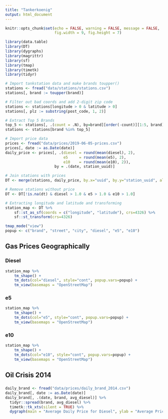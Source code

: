 ```yaml
---
title: "Tankerkoenig"
output: html_document
---
```


```r
knitr::opts_chunk$set(echo = FALSE, warning = FALSE, message = FALSE, 
                      fig.width = 9, fig.height = 7)

library(data.table)
library(DT)
library(dygraphs)
library(magrittr)
library(sf)
library(tmap)
library(timetk)
library(tidyr)
```

```r
# Import tankstation data and make brands toupper()
stations <- fread("data/stations/stations.csv")
stations[, brand := toupper(brand)]

# Filter out bad coords and add 2-digit zip code
stations <- stations[longitude > 0 & latitude > 0]
stations[, plz := substring(post_code, 1, 2)]

# Extract Top 5 Brands
top_5 <- stations[, .(count = .N), by=brand][order(-count)][1:5, brand]
stations <- stations[brand %in% top_5]

# Import price data
prices <- fread("data/prices/2019-06-05-prices.csv")
prices[, date := as.Date(date)]
daily_price <- prices[, .(diesel = round(mean(diesel), 2),
                          e5     = round(mean(e5), 2),
                          e10    = round(mean(e10), 2)), 
                      by = .(date, station_uuid)]

# Join stations with prices
DT <- merge(stations, daily_price, by.x="uuid", by.y="station_uuid", all.x=TRUE)

# Remove stations without price
DT <- DT[!is.na(dt) & diesel > 1.0 & e5 > 1.0 & e10 > 1.0]

# Extracting longitude and latitude and transforming
station_map <- DT %>% 
    sf::st_as_sf(coords = c("longitude", "latitude"), crs=4326) %>% 
    sf::st_transform(crs=4326)

tmap_mode("view")
popup <- c("brand", "street", "city", "diesel", "e5", "e10")
```

## Gas Prices Geographically {.tabset}

### Diesel

```r
station_map %>% 
    tm_shape() + 
    tm_dots(col="diesel", style="cont", popup.vars=popup) +
    tm_view(basemaps = "OpenStreetMap")
```

### e5

```r
station_map %>% 
    tm_shape() + 
    tm_dots(col="e5", style="cont", popup.vars=popup) +
    tm_view(basemaps = "OpenStreetMap")
```

### e10

```r
station_map %>% 
    tm_shape() + 
    tm_dots(col="e10", style="cont", popup.vars=popup) +
    tm_view(basemaps = "OpenStreetMap")
```


## Oil Crisis 2014

### 

```r
daily_brand <- fread("data/prices/daily_brand_2014.csv")
daily_brand[, date := as.Date(date)]
daily_brand[, .(date, brand, avg_diesel)] %>% 
  tidyr::spread(brand, avg_diesel) %>% 
  timetk::tk_xts(silent = TRUE) %>% 
  dygraph(main = "Average Daily Price for Diesel", ylab = "Average Price (€)")
```


